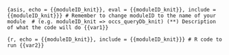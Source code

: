 ```{asis, echo = {{moduleID_knit}}, eval = {{moduleID_knit}}, include = {{moduleID_knit}}}
# Remember to change moduleID to the name of your module 
# (e.g. moduleID_knit => occs_queryDb_knit) (**)
Description of what the code will do {{var1}}
```

```{r, echo = {{moduleID_knit}}, include = {{moduleID_knit}}}
# R code to run {{var2}}
```
